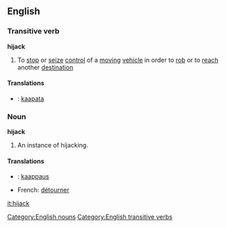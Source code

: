 ==English==
===Transitive verb===
'''hijack'''
#To [[stop]] or [[seize]] [[control]] of a [[moving]] [[vehicle]] in order to [[rob]] or to [[reach]] another [[destination]]
====Translations====
*{{fi}}: [[kaapata]]
===Noun===
'''hijack'''
#An instance of hijacking.
====Translations====
*{{fi}}: [[kaappaus]]
*French: [[détourner]]
[[Category:English nouns]]
[[Category:English transitive verbs]]
[[it:hijack]]